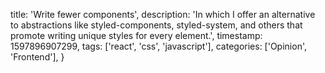   title: 'Write fewer components',
  description:
    'In which I offer an alternative to abstractions like styled-components, styled-system, and others that promote writing unique styles for every element.',
  timestamp: 1597896907299,
  tags: ['react', 'css', 'javascript'],
  categories: ['Opinion', 'Frontend'],
}
